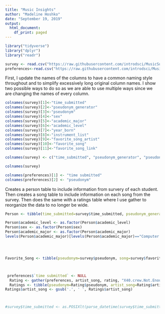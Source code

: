 ```yaml
---
title: "Music Insights"
author: "Madeline Hoshko"
date: "September 19, 2019"
output:
  html_document:
    df_print: paged
---
```


```r
library("tidyverse")
library("dplyr")
library("readr")

survey <- read.csv("https://raw.githubusercontent.com/introdsci/MusicSurvey/master/music-survey.csv")
preferences<-read.csv("https://raw.githubusercontent.com/introdsci/MusicSurvey/master/preferences-survey.csv")
```

First, I update the names of the columns to have a common naming style throughout and to simplify excessively long original column names. I show two possible ways to do so as we are able to use multiple ways since we are changing the names of every column.
```r
colnames(survey)[1]<-"time_submitted"
colnames(survey)[2]<-"pseudonym_generator"
colnames(survey)[3]<-"pseudonym"
colnames(survey)[4]<-"sex"
colnames(survey)[5]<-"academic_major"
colnames(survey)[6]<-"academic_level"
colnames(survey)[7]<-"year_born"
colnames(survey)[8]<-"instrument_list"
colnames(survey)[9]<-"favorite_song_artist"
colnames(survey)[10]<-"favorite_song"
colnames(survey)[11]<-"favorite_song_link"

colnames(survey) <- c("time_submitted", "pseudonym_generator", "pseudonym", "sex", "academic_major","academic_level", "year_born", "instrument_list", "favorite_song_artist", "favorite_song", "favorite_song_link")

colnames(survey)

colnames(preferences)[1] <- "time submitted"
colnames(preferences)[2] <- "pseudonym"

```


Creates a person table to include information from survery of each student. Then creates a song table to include information on each song from the survey. Then does the same with a ratings table where I use gather to reorganize the data to no longer be wide. 
```r
Person <- tibble(time_submitted=survey$time_submitted, pseudonym_generator=survey$pseudonym_generator, pseudonym=survey$pseudonym, sex=survey$sex, academic_major=survey$academic_major, academic_level=survey$academic_level, year_born=survey$year_born)

Person$academic_level <- as.factor(Person$academic_level)
Person$sex <- as.factor(Person$sex)
Person$academic_major <- as.factor(Person$academic_major)
levels(Person$academic_major)[levels(Person$academic_major)=="Computer information systems"] <- "Computer Information Systems"




Favorite_Song <- tibble(pseudonym=survey$pseudonym, song=survey$favorite_song, artist=survey$favorite_song_artist, song_link=survey$favorite_song_link)



 preferences$`time submitted` <- NULL
  Rating <- gather(preferences, artist_song, rating, "X40.crew.Not.Enough":"Wheezer.Buddy.Holly")
  Ratings <- tibble(pseudonym=Rating$pseudonym, artist_song=Rating$artist_song, rating=Rating$rating)
Ratings$artist_song <- gsub('.', ' ', Ratings$artist_song)



#survey$time_submitted <- as.POSIXlt(parse_datetime(survey$time_submitted), format="%m%d%y")
```